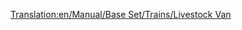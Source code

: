 [[Translation:en/Manual/Base Set/Trains/Livestock Van]]
{{nl/Manual/Base Set/Trains/Wagons|Naam=Veewagon
|Afbeelding=[[File:en/Manual/Base Set/Trains/Livestockvan.png]]
|NormaalKosten=£1,125 ($2,250)
|NormaalGewicht=20 / 24 t
|NormaalCapaciteit=25 stuks vee
|MonoKosten="
|MonoGewicht=20 / 25 t
|MonoCapaciteit=30 stuks vee
|MagKosten="
|MagGewicht=20 / 26 t
|MagCapaciteit=32 stuks vee
|Omschrijving=Let op dat de vee- en graanwagonnen een verschillende capaciteit hebben. Je kan dit voorkomen door bij het ene type meer wagonnen te gebruiken dan het andere, als je een gecombineerde trein gebruikt.
}}